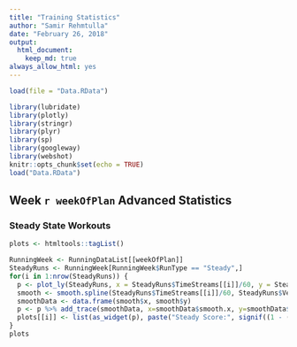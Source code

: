 ```yaml
---
title: "Training Statistics"
author: "Samir Rehmtulla"
date: "February 26, 2018"
output: 
  html_document:
    keep_md: true
always_allow_html: yes
---
```


```r
load(file = "Data.RData")
```

```r
library(lubridate)
library(plotly)
library(stringr)
library(plyr)
library(sp)
library(googleway)
library(webshot)
knitr::opts_chunk$set(echo = TRUE)
load("Data.RData")
```

## Week `r weekOfPlan` Advanced Statistics


### Steady State Workouts
```r
plots <- htmltools::tagList()

RunningWeek <- RunningDataList[[weekOfPlan]]
SteadyRuns <- RunningWeek[RunningWeek$RunType == "Steady",]
for(i in 1:nrow(SteadyRuns)) {
  p <- plot_ly(SteadyRuns, x = SteadyRuns$TimeStreams[[i]]/60, y = SteadyRuns$VelocityStreams[[i]], type = "scatter", mode = "lines+markers", name = "Raw Data")
  smooth <- smooth.spline(SteadyRuns$TimeStreams[[i]]/60, SteadyRuns$VelocityStreams[[i]], spar = 1)
  smoothData <- data.frame(smooth$x, smooth$y)
  p <- p %>% add_trace(smoothData, x=smoothData$smooth.x, y=smoothData$smooth.y, name = 'Smoothened Data')
  plots[[i]] <- list(as_widget(p), paste("Steady Score:", signif((1 - (1/(1+exp(-17* (sd(smoothData$smooth.y) -0.25))))) * 100, 2), "%"))
}
plots

```
